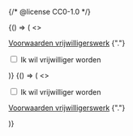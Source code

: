 {/* @license CC0-1.0 */}


<Guideline appearance="do" title="De link boven het gerelateerde invoerveld plaatsen.">
  <Canvas language="html">
    {() => (
      <>
        <p>
          <a href="#">Voorwaarden vrijwilligerswerk</a>
          {"."}
        </p>
        <p>
          <input type="checkbox" name="vrijwilliger" id="vrijwilliger" />
          <label htmlFor="vrijwilliger">Ik wil vrijwilliger worden</label>
        </p>
      </>
    )}
  </Canvas>
</Guideline>

<Guideline appearance="dont" title="De link onder het gerelateerde invoerveld plaatsen.">
  <Canvas language="html">
    {() => (
      <>
        <p>
          <input type="checkbox" name="vrijwilliger" id="vrijwilliger" />
          <label htmlFor="vrijwilliger">Ik wil vrijwilliger worden</label>
        </p>
        <p>
          <a href="#">Voorwaarden vrijwilligerswerk</a>
          {"."}
        </p>
      </>
    )}
  </Canvas>
</Guideline>
